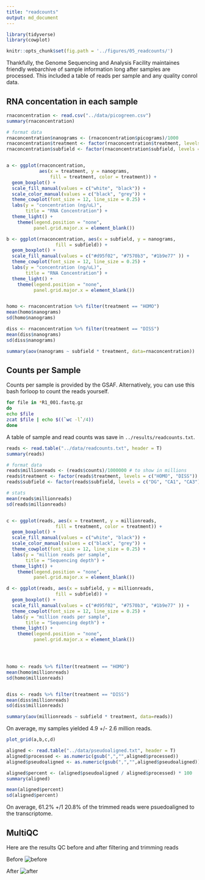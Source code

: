 ```yaml
---
title: "readcounts"
output: md_document
---
```


```r
library(tidyverse)
library(cowplot)

knitr::opts_chunk$set(fig.path = '../figures/05_readcounts/')
```

Thankfully, the Genome Sequencing and Analysis Facility maintaines friendly webarchive of sample information long after samples are processed. This included a table of reads per sample and any quality conrol data. 

## RNA concentation in each sample

```r
rnaconcentration <- read.csv("../data/picogreen.csv")
summary(rnaconcentration)

# format data
rnaconcentration$nanograms <- (rnaconcentration$picograms)/1000 
rnaconcentration$treatment <- factor(rnaconcentration$treatment, levels = c("HOMO", "DISS"))
rnaconcentration$subfield <- factor(rnaconcentration$subfield, levels = c("DG", "CA1", "CA3"))


a <- ggplot(rnaconcentration, 
            aes(x = treatment, y = nanograms, 
                fill = treatment, color = treatment)) + 
  geom_boxplot() +
  scale_fill_manual(values = c("white", "black")) +
  scale_color_manual(values = c("black", "grey")) +
  theme_cowplot(font_size = 12, line_size = 0.25) +
  labs(y = "concentration (ng/uL)",
       title = "RNA Concentration") +
  theme_light() +
    theme(legend.position = "none",
          panel.grid.major.x = element_blank()) 

b <- ggplot(rnaconcentration, aes(x = subfield, y = nanograms, 
                  fill = subfield)) + 
  geom_boxplot() +
  scale_fill_manual(values = c("#d95f02", "#7570b3", "#1b9e77" )) +
  theme_cowplot(font_size = 12, line_size = 0.25) +
  labs(y = "concentration (ng/uL)",
       title = "RNA Concentration") +
  theme_light() +
    theme(legend.position = "none",
          panel.grid.major.x = element_blank())


homo <- rnaconcentration %>% filter(treatment == "HOMO") 
mean(homo$nanograms)
sd(homo$nanograms)

diss <- rnaconcentration %>% filter(treatment == "DISS") 
mean(diss$nanograms)
sd(diss$nanograms)

summary(aov(nanograms ~ subfield * treatment, data=rnaconcentration))

```

## Counts per Sample

Counts per sample is provided by the GSAF. Alternatively, you can use this bash forloop to count the reads yourself. 

~~~{.bash}
for file in *R1_001.fastq.gz
do
echo $file
zcat $file | echo $((`wc -l`/4)) 
done 
~~~

A table of sample and read counts was save in `../results/readcounts.txt`.

```r
reads <- read.table("../data/readcounts.txt", header = T)
summary(reads)

# format data
reads$millionreads <- (reads$counts)/1000000 # to show in millions
reads$treatment <- factor(reads$treatment, levels = c("HOMO", "DISS"))
reads$subfield <- factor(reads$subfield, levels = c("DG", "CA1", "CA3"))

# stats
mean(reads$millionreads) 
sd(reads$millionreads)


c <- ggplot(reads, aes(x = treatment, y = millionreads, 
                  fill = treatment, color = treatment)) + 
  geom_boxplot() +
  scale_fill_manual(values = c("white", "black")) +
  scale_color_manual(values = c("black", "grey")) +
  theme_cowplot(font_size = 12, line_size = 0.25) +
  labs(y = "million reads per sample",
       title = "Sequencing depth") +
  theme_light() +
    theme(legend.position = "none",
          panel.grid.major.x = element_blank()) 

d <- ggplot(reads, aes(x = subfield, y = millionreads, 
                  fill = subfield)) + 
  geom_boxplot() +
  scale_fill_manual(values = c("#d95f02", "#7570b3", "#1b9e77" )) +
  theme_cowplot(font_size = 12, line_size = 0.25) +
  labs(y = "million reads per sample",
       title = "Sequencing depth") +
  theme_light() +
    theme(legend.position = "none",
          panel.grid.major.x = element_blank())




homo <- reads %>% filter(treatment == "HOMO") 
mean(homo$millionreads)
sd(homo$millionreads)


diss <- reads %>% filter(treatment == "DISS") 
mean(diss$millionreads)
sd(diss$millionreads)

summary(aov(millionreads ~ subfield * treatment, data=reads))

```

On average, my samples yielded 4.9 +/- 2.6 million reads.




```r
plot_grid(a,b,c,d)
```



```r
aligned <- read.table("../data/pseudoaligned.txt", header = T)
aligned$processed <- as.numeric(gsub(",","",aligned$processed))
aligned$pseudoaligned <- as.numeric(gsub(",","",aligned$pseudoaligned))

aligned$percent <- (aligned$pseudoaligned / aligned$processed) * 100
summary(aligned)

mean(aligned$percent)
sd(aligned$percent)
```

On average, 61.2% +/1 20.8% of the trimmed reads were psuedoaligned to the transcriptome.

## MultiQC

Here are the results QC before and after filtering and trimming reads

Before
![before](../figures/05_readcounts/before.png)

After
![after](../figures/05_readcounts/after.png)

